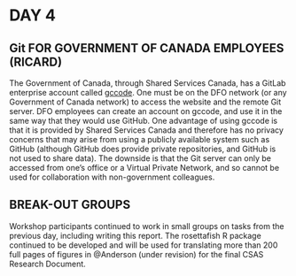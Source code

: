 # DAY 4

## Git FOR GOVERNMENT OF CANADA EMPLOYEES (RICARD)

The Government of Canada, through Shared Services Canada, has a GitLab
enterprise account called [gccode](https://gccode.ssc-spc.gc.ca "gccode
homepage"). One must be on the DFO network (or any Government of Canada
network) to access the website and the remote Git server. DFO employees can
create an account on gccode, and use it in the same way that they would use
GitHub. One advantage of using gccode is that it is provided by Shared Services
Canada and therefore has no privacy concerns that may arise from using a
publicly available system such as GitHub (although GitHub does provide private
repositories, and GitHub is not used to share data).
The downside is that the Git server
can only be accessed from one's office or a Virtual Private Network, and
so
cannot be used for collaboration with non-government colleagues.

## BREAK-OUT GROUPS

Workshop participants continued to work in small groups on tasks from the
previous day, including writing this report. The rosettafish R package continued
to be developed and will be used for translating more than 200 full pages of 
figures in @Anderson (under revision) for the final CSAS Research Document.
